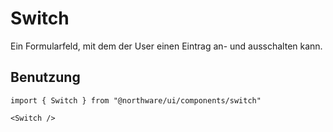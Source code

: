 
<Meta of={SwitchStories} />

# Switch

Ein Formularfeld, mit dem der User einen Eintrag an- und ausschalten kann.

<ShadcnDocs path="components/switch" />
<ViewSource path="components/form-parts/switch.tsx" />

<Canvas of={SwitchStories.Default} />
<Controls of={SwitchStories.Default} />

## Benutzung

```tsx
import { Switch } from "@northware/ui/components/switch"

<Switch />
```

<Stories />